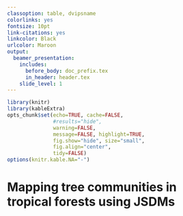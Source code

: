```yaml
---
classoption: table, dvipsname
colorlinks: yes
fontsize: 10pt
link-citations: yes
linkcolor: Black
urlcolor: Maroon
output:
  beamer_presentation:
    includes:
      before_body: doc_prefix.tex
      in_header: header.tex
    slide_level: 1
---
```


```r
library(knitr)
library(kableExtra)
opts_chunk$set(echo=TRUE, cache=FALSE,
               #results="hide", 
               warning=FALSE,
               message=FALSE, highlight=TRUE,
               fig.show="hide", size="small",
               fig.align="center",
               tidy=FALSE)
options(knitr.kable.NA="-")
```

# Mapping tree communities in tropical forests using JSDMs
\setlength{\leftmargini}{0.5cm}
\vspace{-0.15cm}
\bcols
\bcol{0.55\linewidth}
\begin{block}{Usage of Species Distribution Models}

\begin{center}
\includegraphics[width=0.9\textwidth]{figs/SDM.jpg}
\end{center}
\end{block}
\vspace{-0.15cm}
\begin{block}{Joint Species Distribution Models}
\vspace{-0.2cm}
\bcols
\bcol{0.47\linewidth}
\begin{exampleblock}{\center{\small{Benefits over SDMs}}}
\begin{itemize}
\item Accounting for species co-occurrences  \vspace{1mm} \linebreak 
\includegraphics[width=0.77\textwidth]{figs/allfrogs1.jpg}
\item Including species traits as explanatory variables 
\end{itemize}
\end{exampleblock}
\ecol
\hspace{-0.8cm}
\bcol{0.47\linewidth}
\vspace{-0.45cm}
\begin{exampleblock}{\center{\small{Data used}}}
\vspace{0.1cm}
\begin{center}
\includegraphics[width=0.99\textwidth]{figs/datasets2.pdf}
\end{center}
\end{exampleblock}
\ecol
\ecols
\vspace{1mm}
\end{block}
\ecol

\pause 
\hspace{0.4mm}
\bcol{0.55\linewidth}
\begin{block}{R package \texttt{jSDM}}
\vspace{-0.35cm}
\begin{exampleblock}{\center{\small{Description}}}
\begin{itemize}
\item Hierarchical Bayesian framework 
\item Optimized C++ code to reduce computation time on large data-sets
\vspace{0.5mm}
\item Website \footnotesize{\url{https://ecology.ghislainv.fr/jSDM}}
\end{itemize}
\vspace{0.5mm}
\begin{center}
\includegraphics[width=0.65\textwidth]{figs/jSDM-Website.png}
\end{center}
\end{exampleblock}
\vspace{-0.3cm}

\begin{exampleblock}{\center{\small{Applications}}}
\begin{itemize}
\item Benchmarking our method against \texttt{Hmsc} and \texttt{boral} R packages.
\vspace{1mm}
\item Fitting JSDM from large forest inventories for Mapping tree communities in Madagascar.
\end{itemize}
\end{exampleblock}
\end{block}
\ecol
\ecols 
